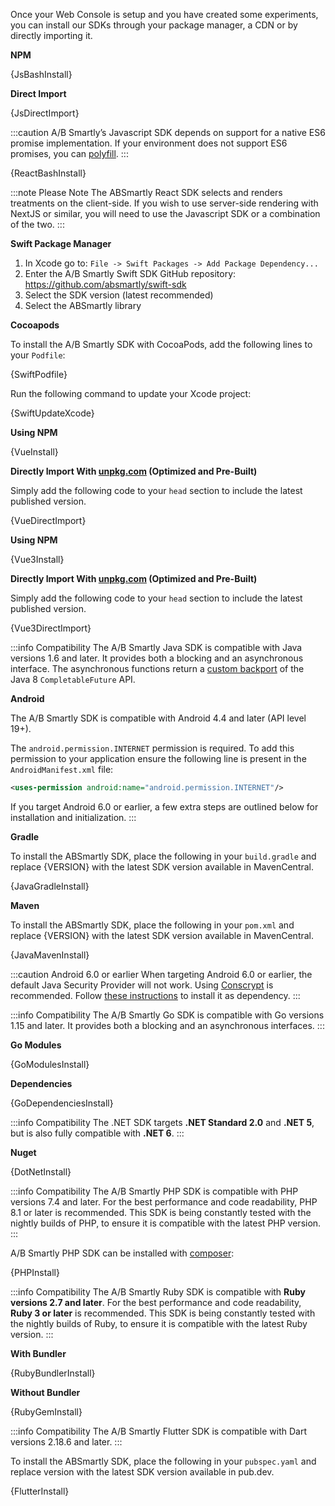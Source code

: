 











Once your Web Console is setup and you have created some experiments, you can
install our SDKs through your package manager, a CDN or by directly importing
it.

<Tabs groupId="language">

<TabItem value="js" label="Javascript">

**NPM**

<CodeBlock language="bash">{JsBashInstall}</CodeBlock>

**Direct Import**

<CodeBlock language="html">{JsDirectImport}</CodeBlock>

:::caution
A/B Smartly’s Javascript SDK depends on support for a native ES6 promise
implementation. If your environment does not support ES6 promises, you
can <a href="https://github.com/stefanpenner/es6-promise">polyfill</a>.
:::

</TabItem>

<TabItem value="react" label="React">

<CodeBlock language="bash">{ReactBashInstall}</CodeBlock>

:::note Please Note
The ABSmartly React SDK selects and renders treatments on the
client-side. If you wish to use server-side rendering with NextJS or
similar, you will need to use the Javascript SDK or a combination of the two.
:::

</TabItem>

<TabItem value="swift" label="Swift">

**Swift Package Manager**

1. In Xcode go to: `File -> Swift Packages -> Add Package Dependency...`
2. Enter the A/B Smartly Swift SDK GitHub repository: https://github.com/absmartly/swift-sdk
3. Select the SDK version (latest recommended)
4. Select the ABSmartly library

**Cocoapods**

To install the A/B Smartly SDK with CocoaPods, add the following lines to
your `Podfile`:

<CodeBlock language="ruby">{SwiftPodfile}</CodeBlock>

Run the following command to update your Xcode project:

<CodeBlock language="bash">{SwiftUpdateXcode}</CodeBlock>

</TabItem>

<TabItem value="vue" label="Vue2">

**Using NPM**

<CodeBlock language="bash">{VueInstall}</CodeBlock>

**Directly Import With <a href="https://unpkg.com" target="_blank">unpkg.com</a>
(Optimized and Pre-Built)**

Simply add the following code to your `head` section to include the latest
published version.

<CodeBlock language="html">{VueDirectImport}</CodeBlock>

</TabItem>

<TabItem value="vue3" label="Vue3">

**Using NPM**

<CodeBlock language="bash">{Vue3Install}</CodeBlock>

**Directly Import With <a href="https://unpkg.com" target="_blank">unpkg.com</a>
(Optimized and Pre-Built)**

Simply add the following code to your `head` section to include the latest
published version.

<CodeBlock language="html">{Vue3DirectImport}</CodeBlock>

</TabItem>


<TabItem value="java" label="Java">

:::info Compatibility
The A/B Smartly Java SDK is compatible with Java versions 1.6 and later. It
provides both a blocking and an asynchronous interface. The asynchronous
functions return a <a href="https://github.com/stefan-zobel/streamsupport" target="_blank">custom backport</a>
of the Java 8 `CompletableFuture` API.

**Android**

The A/B Smartly SDK is compatible with Android 4.4 and later (API level 19+).

The `android.permission.INTERNET` permission is required. To add this permission
to your application ensure the following line is present in the
`AndroidManifest.xml` file:

```xml
<uses-permission android:name="android.permission.INTERNET"/>
```

If you target Android 6.0 or earlier, a few extra steps are outlined below for
installation and initialization.
:::

**Gradle**

To install the ABSmartly SDK, place the following in your `build.gradle` and
replace \{VERSION\} with the latest SDK version available in MavenCentral.

<CodeBlock language="gradle">{JavaGradleInstall}</CodeBlock>

**Maven**

To install the ABSmartly SDK, place the following in your `pom.xml` and
replace \{VERSION\} with the latest SDK version available in MavenCentral.

<CodeBlock language="xml">{JavaMavenInstall}</CodeBlock>

:::caution Android 6.0 or earlier
When targeting Android 6.0 or earlier, the default Java Security
Provider will not work.
Using <a href="https://github.com/google/conscrypt" target="_blank">Conscrypt</a>
is recommended.
Follow <a href="https://github.com/google/conscrypt/blob/master/README.md" target="_blank">these instructions</a>
to install it as dependency.
:::

</TabItem>

<TabItem value="go" label="Go">

:::info Compatibility
The A/B Smartly Go SDK is compatible with Go versions 1.15 and later. It
provides both a blocking and an asynchronous interfaces.
:::

**Go Modules**

<CodeBlock language="go-module">{GoModulesInstall}</CodeBlock>

**Dependencies**

<CodeBlock language="bash">{GoDependenciesInstall}</CodeBlock>

</TabItem>

<TabItem value="dotnet" label=".NET">

:::info Compatibility
The .NET SDK targets **.NET Standard 2.0** and **.NET 5**, but is also fully compatible with **.NET 6**.
:::

**Nuget**

<CodeBlock language="bash">{DotNetInstall}</CodeBlock>

</TabItem>

<TabItem value="php" label="PHP">

:::info Compatibility
The A/B Smartly PHP SDK is compatible with PHP versions 7.4 and later. For
the best performance and code readability, PHP 8.1 or later is recommended.
This SDK is being constantly tested with the nightly builds of PHP, to ensure
it is compatible with the latest PHP version.
:::

A/B Smartly PHP SDK can be installed with [composer](https://getcomposer.org/):

<CodeBlock language="bash">{PHPInstall}</CodeBlock>

</TabItem>

<TabItem value="ruby" label="Ruby">

:::info Compatibility
The A/B Smartly Ruby SDK is compatible with **Ruby versions 2.7 and later**. For
the best performance and code readability, **Ruby 3 or later** is recommended.
This SDK is being constantly tested with the nightly builds of Ruby, to
ensure it is compatible with the latest Ruby version.
:::

**With Bundler**

<CodeBlock language="bash">{RubyBundlerInstall}</CodeBlock>

**Without Bundler**

<CodeBlock language="bash">{RubyGemInstall}</CodeBlock>

</TabItem>

<TabItem value="flutter" label="Flutter">

:::info Compatibility
The A/B Smartly Flutter SDK is compatible with Dart versions
2.18.6 and later.
:::

To install the ABSmartly SDK, place the following in your `pubspec.yaml` and replace version with the latest SDK version available in pub.dev.

<CodeBlock language="yaml" title="pubspec.yaml">{FlutterInstall}</CodeBlock>

</TabItem>

</Tabs>
